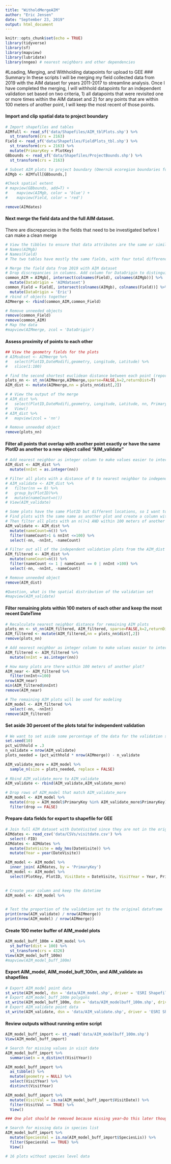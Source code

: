 ```yaml
---
title: "WitholdMergeAIM"
author: "Eric Jensen"
date: "September 23, 2019"
output: html_document
---
```



```r
knitr::opts_chunk$set(echo = TRUE)
library(tidyverse)
library(sf)
library(mapview)
library(lubridate)
library(nngeo) # nearest neighbors and other dependencies
```

#Loading, Merging, and Withholding datapoints for upload to GEE
### Summary
In these scripts I will be merging my field collected data from 2019 with the AIM dataset for years 2011-2017 to streamline analysis. Once I have completed the merging, I will withhold datapoints for an independent validation set based on two criteria, 1) all datapoints that were revisited one or more times within the AIM dataset and 2) for any points that are within 100 meters of another point, I will keep the most recent of those points.

#### Import and clip spatial data to project boundary

```r
# Import shapefiles and tables
AIMfull <- read_sf('data/Shapefiles/AIM_tblPlots.shp') %>%
  st_transform(crs = 2163)
Field <- read_sf('data/Shapefiles/FieldPlots_tbl.shp') %>%
  st_transform(crs = 2163) %>%
  mutate(PrimaryKey = PlotKey)
GBbounds <- read_sf('data/Shapefiles/ProjectBounds.shp') %>%
  st_transform(crs = 2163)

# Subset AIM plots to project boundary (Omernik ecoregion boundaries for Great Basin)
AIMgb <- AIMfull[GBbounds,]

#Check spatial extent
# mapview(GBbounds, add=T) +
#    mapview(AIMgb, color = 'blue') + 
#    mapview(Field, color = 'red')

remove(AIMdates)
```

#### Next merge the field data and the full AIM dataset. 
There are discrepancies in the fields that need to be investigated before I can make a clean merge

```r
# View the tibbles to ensure that data attributes are the same or similar
# Names(AIMgb)
# Names(Field)
# The two tables have mostly the same fields, with four total differences.

# Merge the field data from 2019 with AIM dataset
# Drop discrepancies in columns. Add column for DataOrigin to distinguish my field data from the AIM dataset
common_AIM = AIMgb[, intersect(colnames(Field), colnames(AIMgb))] %>%
  mutate(DataOrigin = 'AIMdataset')
common_Field = Field[, intersect(colnames(AIMgb), colnames(Field))] %>%
  mutate(DataOrigin = 'Eric')
# rbind sf objects together
AIMmerge <- rbind(common_AIM,common_Field)

# Remove unneeded objects
remove(common_Field)
remove(common_AIM)
# Map the data
#mapview(AIMmerge, zcol = 'DataOrigin')
```

#### Assess proximity of points to each other

```r
## View the geometry fields for the plots
# AIMsubset <- AIMmerge %>%
#   select(PlotID,DateModifi,geometry, Longitude, Latitude) %>%
#   slice(1:100)

# find the second shortest euclidean distance between each point (reported back in meters)
plots_nn <- st_nn(AIMmerge,AIMmerge,sparse=FALSE,k=2,returnDist=T)
AIM_dist <- mutate(AIMmerge,nn = plots_nn$dist[,2]) 

# # View the output of the merge
# AIM_dist %>%
#   select(PlotID,DateModifi,geometry, Longitude, Latitude, nn, PrimaryKey) %>%
#   View()
# AIM_dist %>%
#   mapview(zcol = 'nn')

# Remove unneeded object
remove(plots_nn)
```

#### Filter all points that overlap with another point exactly or have the same PlotID as another to a new object called "AIM_validate"

```r
# Add nearest neighbor as integer column to make values easier to interpret in AIM_dist object
AIM_dist <- AIM_dist %>%
  mutate(nnInt = as.integer(nn))

# Filter all plots with a distance of 0 to nearest neighbor to independent validation object
# AIM_validate <- AIM_dist %>%
#   filter(nn == 0) %>%
#   group_by(PlotID)%>%
#   mutate(nameCount=n())
# View(AIM_validate)

# Some plots have the same PlotID but different locations, so I want to grab those too.
# Find plots with the same name as another plot and create a column with the n() of each plot name. 
# Then filter all plots with an n()>1 AND within 100 meters of another plot
AIM_validate <- AIM_dist %>%
  mutate(nameCount=n()) %>%
  filter(nameCount>1 & nnInt <=100) %>%
  select(-nn, -nnInt, -nameCount)

# Filter out all of the independent validation plots from the AIM_dist dataframe and nearest neighbor and count columns
AIM_filtered <- AIM_dist %>%
  mutate(nameCount=n()) %>% 
  filter(nameCount <= 1 | nameCount == 0 | nnInt >100) %>% 
  select(-nn, -nnInt, -nameCount)

# Remove unneeded object
remove(AIM_dist)

#Question, what is the spatial distribution of the validation set
#mapview(AIM_validate)
```

#### Filter remaining plots within 100 meters of each other and keep the most recent DateTime
```r
# Recalculate nearest neighbor distance for remaining AIM plots
plots_nn <- st_nn(AIM_filtered, AIM_filtered, sparse=FALSE,k=2,returnDist=T)
AIM_filtered <- mutate(AIM_filtered,nn = plots_nn$dist[,2])
remove(plots_nn)

# Add nearest neighbor as integer column to make values easier to interpret in AIM_dist object
AIM_filtered <- AIM_filtered %>%
  mutate(nnInt = as.integer(nn))

# How many plots are there within 100 meters of another plot?
AIM_near <- AIM_filtered %>% 
  filter(nnInt<=100) 
nrow(AIM_near)
min(AIM_filtered$nnInt)
remove(AIM_near)

# The remaining AIM plots will be used for modeling
AIM_model <- AIM_filtered %>%
  select(-nn, -nnInt)
remove(AIM_filtered)
```

#### Set aside 30 percent of the plots total for independent validation
```r
# We want to set aside some percentage of the data for the validation set. So we need to check that.
set.seed(10)
pct_withhold = .3
n_validate = nrow(AIM_validate)
plots_needed = (pct_withhold * nrow(AIMmerge)) - n_validate

AIM_validate_more = AIM_model %>%
  sample_n(size = plots_needed, replace = FALSE)
  
# Rbind AIM_validate_more to AIM_validate
AIM_validate <- rbind(AIM_validate,AIM_validate_more)

# Drop rows of AIM_model that match AIM_validate_more
AIM_model <- AIM_model %>%
  mutate(drop = AIM_model$PrimaryKey %in% AIM_validate_more$PrimaryKey) %>%
  filter(drop == FALSE) 
```

#### Prepare data fields for export to shapefile for GEE
```r
# Join full AIM dataset with DateVisited since they are not in the original table
AIMdates <- read_csv('data/CSVs/visitdate.csv') %>%
  select(-FID) 
AIMdates <- AIMdates %>%
  mutate(DateVisite = mdy_hms(DateVisite)) %>%
  mutate(Year = year(DateVisite))

AIM_model <- AIM_model %>%
  inner_join( AIMdates, by = 'PrimaryKey') 
AIM_model <- AIM_model %>%
  select(PlotKey, PlotID, VisitDate = DateVisite, VisitYear = Year, PrimaryKey, SpeciesLis)
  

# Create year column and keep the datetime
AIM_model <- AIM_model %>%
  

# Test the proportion of the validation set to the original dataframe
print(nrow(AIM_validate) / nrow(AIMmerge))
print(nrow(AIM_model) / nrow(AIMmerge))
```

#### Create 100 meter buffer of AIM_model plots
```r
AIM_model_buff_100m = AIM_model %>%
  st_buffer(dist = 100) %>%
  st_transform(crs = 4326)
View(AIM_model_buff_100m)
#mapview(AIM_model_buff_100m)
```

#### Export AIM_model, AIM_model_buff_100m, and AIM_validate as shapefiles
```r
# Export AIM_model point data
st_write(AIM_model, dsn = 'data/AIM_model.shp', driver = 'ESRI Shapefile', delete_dsn = TRUE)
# Export AIM_model_buff_100m polygons
st_write(AIM_model_buff_100m, dsn = 'data/AIM_modelbuff_100m.shp', driver = 'ESRI Shapefile', delete_dsn = TRUE)
# Export AIM_validate point data
st_write(AIM_validate, dsn = 'data/AIM_validate.shp', driver = 'ESRI Shapefile', delete_dsn = TRUE)
```

#### Review outputs without running entire script
```r
AIM_model_buff_import <- st_read('data/AIM_modelbuff_100m.shp')
View(AIM_model_buff_import)

# Search for missing values in visit date
AIM_model_buff_import %>%
  summarise(n = n_distinct(VisitYear))

AIM_model_buff_import %>%
  as_tibble() %>%
  mutate(geometry = NULL) %>%
  select(VisitYear) %>%
  distinct(VisitYear)

AIM_model_buff_import %>%
  mutate(VisitVal = is.na(AIM_model_buff_import$VisitDate)) %>%
  filter(VisitVal == TRUE) %>%
  View()

### One plot should be removed because missing year—Do this later though

# Search for missing data in species list
AIM_model_buff_import %>%
  mutate(SpeciesVal = is.na(AIM_model_buff_import$SpeciesLis)) %>%
  filter(SpeciesVal == TRUE) %>%
  View()

# 16 plots without species level data
```



